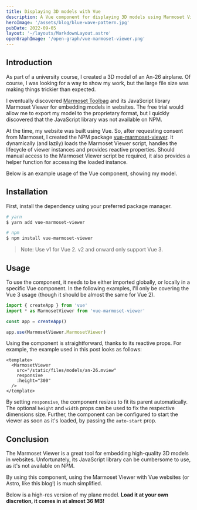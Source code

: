 ```yaml
---
title: Displaying 3D models with Vue
description: A Vue component for displaying 3D models using Marmoset Viewer.
heroImage: '/assets/blog/blue-wave-pattern.jpg'
pubDate: 2022-09-05
layout: '~/layouts/MarkdownLayout.astro'
openGraphImage: '/open-graph/vue-marmoset-viewer.png'
---
```



## Introduction

As part of a university course, I created a 3D model of an An-26 airplane.
Of course, I was looking for a way to show my work, but the large file size was making things trickier than expected.

I eventually discovered [Marmoset Toolbag](https://marmoset.co/toolbag/) and its JavaScript library Marmoset Viewer for embedding models in websites.
The free trial would allow me to export my model to the proprietary format, but I quickly discovered that the JavaScript library was not available on NPM.

At the time, my website was built using Vue.
So, after requesting consent from Marmoset, I created the NPM package [vue-marmoset-viewer](https://github.com/DerYeger/vue-marmoset-viewer).
It dynamically (and lazily) loads the Marmoset Viewer script, handles the lifecycle of viewer instances and provides reactive properties.
Should manual access to the Marmoset Viewer script be required, it also provides a helper function for accessing the loaded instance.

Below is an example usage of the Vue component, showing my model.

<VueMarmosetViewer client:only="vue" src="/static/files/models/an-26.mview" />

## Installation

First, install the dependency using your preferred package manager.

```bash
# yarn
$ yarn add vue-marmoset-viewer

# npm
$ npm install vue-marmoset-viewer
```

> Note: Use v1 for Vue 2. v2 and onward only support Vue 3.

## Usage

To use the component, it needs to be either imported globally, or locally in a specific Vue component.
In the following examples, I'll only be covering the Vue 3 usage (though it should be almost the same for Vue 2).

```ts
import { createApp } from 'vue'
import * as MarmosetViewer from 'vue-marmoset-viewer'

const app = createApp()

app.use(MarmosetViewer.MarmosetViewer)
```

Using the component is straightforward, thanks to its reactive props.
For example, the example used in this post looks as follows:

```vue
<template>
  <MarmosetViewer
    src="/static/files/models/an-26.mview"
    responsive
    :height="300"
  />
</template>
```

By setting `responsive`, the component resizes to fit its parent automatically.
The optional `height` and `width` props can be used to fix the respective dimensions size.
Further, the component can be configured to start the viewer as soon as it's loaded, by passing the `auto-start` prop.

## Conclusion

The Marmoset Viewer is a great tool for embedding high-quality 3D models in websites.
Unfortunately, its JavaScript library can be cumbersome to use, as it's not available on NPM.

By using this component, using the Marmoset Viewer with Vue websites (or Astro, like this blog!) is much simplified.

Below is a high-res version of my plane model.
**Load it at your own discretion, it comes in at almost 36 MB!**

<VueMarmosetViewer
  client:only="vue"
  src="/static/files/models/an-26-high-res.mview"
  height={500}
/>
